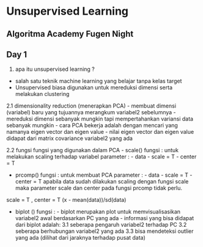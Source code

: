 # Unsupervised Learning
## Algoritma Academy Fugen Night

## Day 1
1. apa itu unsupervised learning ?
- salah satu teknik machine learning yang belajar tanpa kelas target
- Unsupervised biasa digunakan untuk mereduksi dimensi serta melakukan clustering

2.1 dimensionality reduction (menerapkan PCA)
- membuat dimensi (variabel) baru yang tujuannya merangkum variabel2 sebelumnya
- mereduksi dimensi sebanyak mungkin tapi mempertahankan variansi data sebanyak mungkin
- cara PCA bekerja adalah dengan mencari yang namanya eigen vector dan eigen value
- nilai eigen vector dan eigen value didapat dari matrix covariance variabel2 yang ada

2.2 fungsi fungsi yang digunakan dalam PCA
- scale()
fungsi    : untuk melakukan scaling terhadap variabel
parameter :
            - data
            - scale = T
            - center = T

- prcomp()
fungsi    : untuk membuat PCA 
parameter :
            - data
            - scale = T
            - center = T
apabila data sudah dilakukan scaling dengan fungsi scale maka parameter scale dan center pada fungsi prcomp tidak perlu.

scale = T , center = T 
    (x - mean(data))/sd(data)


- biplot ()
fungsi :
        - biplot merupakan plot untuk memvisualisasikan variabel2             awal berdasarkan PC yang ada
        - informasi yang bisa didapat dari biplot adalah:
          3.1 seberapa pengaruh variabel2 terhadap PC
          3.2 seberapa berhubungan variabel2 yang ada
          3.3 bisa mendeteksi outlier yang ada (dilihat dari
              jaraknya terhadap pusat data)
